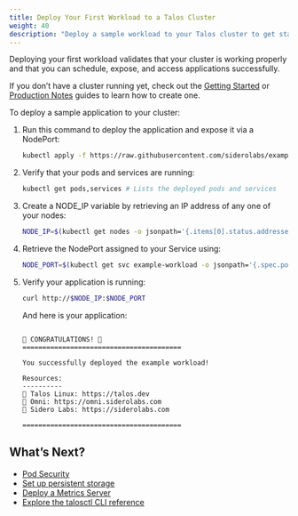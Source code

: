 ```yaml
---
title: Deploy Your First Workload to a Talos Cluster
weight: 40
description: "Deploy a sample workload to your Talos cluster to get started."
---
```


Deploying your first workload validates that your cluster is working properly and that you can schedule, expose, and access applications successfully.

If you don’t have a cluster running yet, check out the [Getting Started](./getting-started.mdx) or [Production Notes](./prodnotes.mdx) guides to learn how to create one.

To deploy a sample application to your cluster:

1. Run this command to deploy the application and expose it via a NodePort:

    ```bash
    kubectl apply -f https://raw.githubusercontent.com/siderolabs/example-workload/refs/heads/main/deploy/example-svc-nodeport.yaml
    ```

1. Verify that your pods and services are running:

    ```bash
    kubectl get pods,services # Lists the deployed pods and services
    ```

1. Create a NODE_IP variable by retrieving an IP address of any one of your nodes:

    ```bash
    NODE_IP=$(kubectl get nodes -o jsonpath='{.items[0].status.addresses[?(@.type=="InternalIP")].address}'; echo)
    ```

1. Retrieve the NodePort assigned to your Service using:

    ```bash
    NODE_PORT=$(kubectl get svc example-workload -o jsonpath='{.spec.ports[0].nodePort}')
    ```

1. Verify your application is running:

    ```bash
    curl http://$NODE_IP:$NODE_PORT
    ```

   And here is your application:

    ```text

    🎉 CONGRATULATIONS! 🎉
    ========================================

    You successfully deployed the example workload!

    Resources:
    ----------
    🔗 Talos Linux: https://talos.dev
    🔗 Omni: https://omni.siderolabs.com
    🔗 Sidero Labs: https://siderolabs.com

    ========================================

    ```

## What’s Next?

* [Pod Security](../kubernetes-infrastructure-and-management/security/pod-security.mdx)
* [Set up persistent storage](../kubernetes-infrastructure-and-management/csi/storage.mdx)
* [Deploy a Metrics Server](../kubernetes-infrastructure-and-management/monitoring-and-observability/deploy-metrics-server.mdx)
* [Explore the talosctl CLI reference](../reference/cli.mdx)
